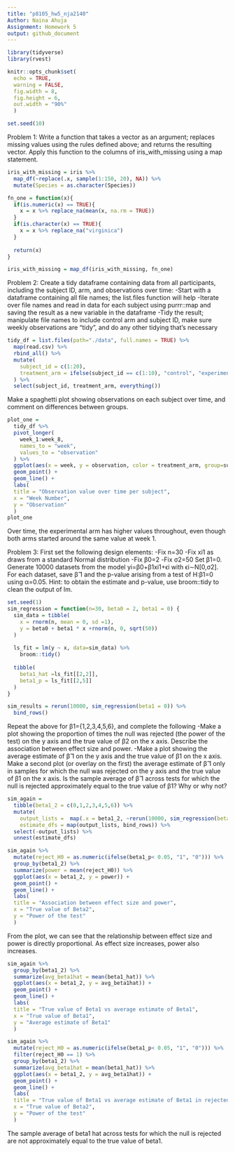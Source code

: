 ```yaml
---
title: "p8105_hw5_nja2140"
Author: Naina Ahuja
Assignment: Homework 5
output: github_document
---
```


```r
library(tidyverse)
library(rvest)

knitr::opts_chunk$set(
  echo = TRUE,
  warning = FALSE,
  fig.width = 8,
  fig.height = 6,
  out.width = "90%"
  )

set.seed(10)
```
Problem 1: Write a function that takes a vector as an argument; replaces missing values using the rules defined above; and returns the resulting vector. Apply this function to the columns of iris_with_missing using a map statement.

```r
iris_with_missing = iris %>% 
  map_df(~replace(.x, sample(1:150, 20), NA)) %>%
  mutate(Species = as.character(Species))
```
```r
fn_one = function(x){
  if(is.numeric(x) == TRUE){
    x = x %>% replace_na(mean(x, na.rm = TRUE))
  }
  if(is.character(x) == TRUE){
    x = x %>% replace_na("virginica")
  }
  
  return(x)
}

iris_with_missing = map_df(iris_with_missing, fn_one)
```
Problem 2: Create a tidy dataframe containing data from all participants, including the subject ID, arm, and observations over time:
-Start with a dataframe containing all file names; the list.files function will help
-Iterate over file names and read in data for each subject using purrr::map and saving the result as a new variable in the dataframe
-Tidy the result; manipulate file names to include control arm and subject ID, make sure weekly observations are “tidy”, and do any other tidying that’s necessary

```r
tidy_df = list.files(path="./data", full.names = TRUE) %>% 
  map(read.csv) %>% 
  rbind_all() %>% 
  mutate(
    subject_id = c(1:20),
    treatment_arm = ifelse(subject_id == c(1:10), "control", "experimental")
  ) %>% 
  select(subject_id, treatment_arm, everything())
```
Make a spaghetti plot showing observations on each subject over time, and comment on differences between groups.

```r
plot_one = 
  tidy_df %>% 
  pivot_longer(
    week_1:week_8,
    names_to = "week", 
    values_to = "observation"
  ) %>% 
  ggplot(aes(x = week, y = observation, color = treatment_arm, group=subject_id)) +
  geom_point() + 
  geom_line() +
  labs(
  title = "Observation value over time per subject",
  x = "Week Number",
  y = "Observation"
  )
plot_one
```
Over time, the experimental arm has higher values throughout, even though both arms started around the same value at week 1. 

Problem 3: First set the following design elements:
-Fix n=30
-Fix xi1 as draws from a standard Normal distribution
-Fix β0=2
-Fix σ2=50
Set β1=0. Generate 10000 datasets from the model yi=β0+β1xi1+ϵi with ϵi∼N[0,σ2]. For each dataset, save β̂ 1 and the p-value arising from a test of H:β1=0 using α=0.05. Hint: to obtain the estimate and p-value, use broom::tidy to clean the output of lm.

```r
set.seed(1)
sim_regression = function(n=30, beta0 = 2, beta1 = 0) {
  sim_data = tibble(
    x = rnorm(n, mean = 0, sd =1), 
    y = beta0 + beta1 * x +rnorm(n, 0, sqrt(50))
  )
  
  ls_fit = lm(y ~ x, data=sim_data) %>% 
    broom::tidy()
  
  tibble(
    beta1_hat =ls_fit[[2,2]],
    beta1_p = ls_fit[[2,5]]
  )
}
```
```r
sim_results = rerun(10000, sim_regression(beta1 = 0)) %>% 
  bind_rows()
```
Repeat the above for β1={1,2,3,4,5,6}, and complete the following
-Make a plot showing the proportion of times the null was rejected (the power of the test) on the y axis and the true value of β2 on the x axis. Describe the association between effect size and power.
-Make a plot showing the average estimate of β̂ 1 on the y axis and the true value of β1 on the x axis. Make a second plot (or overlay on the first) the average estimate of β̂ 1 only in samples for which the null was rejected on the y axis and the true value of β1 on the x axis. Is the sample average of β̂ 1 across tests for which the null is rejected approximately equal to the true value of β1? Why or why not?

```r
sim_again =  
  tibble(beta1_2 = c(0,1,2,3,4,5,6)) %>% 
  mutate(
    output_lists =  map(.x = beta1_2, ~rerun(10000, sim_regression(beta1 = .x))),
    estimate_dfs = map(output_lists, bind_rows)) %>% 
  select(-output_lists) %>% 
  unnest(estimate_dfs)
```
```r
sim_again %>% 
  mutate(reject_H0 = as.numeric(ifelse(beta1_p< 0.05, "1", "0"))) %>% 
  group_by(beta1_2) %>% 
  summarize(power = mean(reject_H0)) %>% 
  ggplot(aes(x = beta1_2, y = power)) +
  geom_point() + 
  geom_line() +
  labs(
  title = "Association between effect size and power",
  x = "True value of Beta2",
  y = "Power of the test"
  )
```
From the plot, we can see that the relationship between effect size and power is directly proportional. As effect size increases, power also increases.

```r
sim_again %>% 
  group_by(beta1_2) %>% 
  summarize(avg_beta1hat = mean(beta1_hat)) %>% 
  ggplot(aes(x = beta1_2, y = avg_beta1hat)) +
  geom_point() + 
  geom_line() +
  labs(
  title = "True value of Beta1 vs average estimate of Beta1",
  x = "True value of Beta1",
  y = "Average estimate of Beta1"
  )
```
```r
sim_again %>% 
  mutate(reject_H0 = as.numeric(ifelse(beta1_p< 0.05, "1", "0"))) %>% 
  filter(reject_H0 == 1) %>% 
  group_by(beta1_2) %>% 
  summarize(avg_beta1hat = mean(beta1_hat)) %>% 
  ggplot(aes(x = beta1_2, y = avg_beta1hat)) +
  geom_point() + 
  geom_line() +
  labs(
  title = "True value of Beta1 vs average estimate of Beta1 in rejected H0 samples",
  x = "True value of Beta2",
  y = "Power of the test"
  )
```
The sample average of beta1 hat across tests for which the null is rejected are not approximately equal to  the true  value of beta1. 
